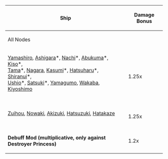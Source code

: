 {| class="wikitable" style="text-align:center;"
|- style="font-weight:bold; text-align:left;"
! rowspan="2" style="text-align:center;" | Ship
! colspan="2" | Damage Bonus
|- style="text-align:left;"
| colspan="2" | All Nodes
|-
| style="text-align:left;" | [[Yamashiro]], [[Ashigara]]*, [[Nachi]]*, [[Abukuma]]*, [[Kiso]]*, <br>[[Tama]]*, [[Nagara]], [[Kasumi]]*, [[Hatsuharu]]*, [[Shiranui]]*, <br>[[Ushio]]*, [[Satsuki]]*, [[Yamagumo]], [[Wakaba]], [[Kiyoshimo]]<br /><br />
| colspan="2" | 1.25x
|-
| style="text-align:left;" | [[Zuihou]], [[Nowaki]], [[Akizuki]], [[Hatsuzuki]], [[Hatakaze]]<br /><br />
| colspan="2" | 1.25x
|-
| style="font-weight:bold;" | Debuff Mod (multiplicative, only against Destroyer Princess)
| colspan="2" | 1.2x
|}